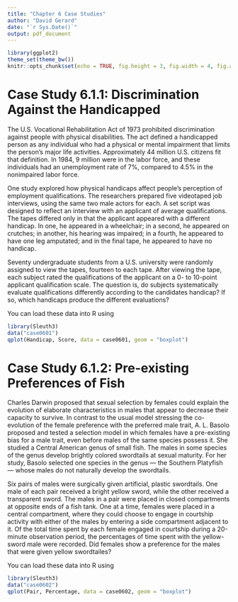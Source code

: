 ```yaml
---
title: "Chapter 6 Case Studies"
author: "David Gerard"
date: "`r Sys.Date()`"
output: pdf_document
---
```


```r
library(ggplot2)
theme_set(theme_bw())
knitr::opts_chunk$set(echo = TRUE, fig.height = 3, fig.width = 4, fig.align = "center")
```

# Case Study 6.1.1: Discrimination Against the Handicapped

The U.S. Vocational Rehabilitation Act of 1973 prohibited discrimination against people with physical disabilities. The act defined a handicapped person as any individual who had a physical or mental impairment that limits the person's major life activities. Approximately 44 million U.S. citizens fit that definition. In 1984, 9 million were in the labor force, and these individuals had an unemployment rate of 7%, compared to 4.5% in the nonimpaired labor force.

One study explored how physical handicaps affect people's perception of employment qualifications. The researchers prepared five videotaped job interviews, using the same two male actors for each. A set script was designed to reflect an interview with an applicant of average qualifications. The tapes differed only in that the applicant appeared with a different handicap. In one, he appeared in a wheelchair; in a second, he appeared on crutches; in another, his hearing was impaired; in a fourth, he appeared to have one leg amputated; and in the final tape, he appeared to have no handicap.

Seventy undergraduate students from a U.S. university were randomly assigned to view the tapes, fourteen to each tape. After viewing the tape, each subject rated the qualifications of the applicant on a 0- to 10-point applicant qualification scale. The question is, do subjects systematically evaluate qualifications differently according to the candidates handicap? If so, which handicaps produce the different evaluations?

You can load these data into R using
```r
library(Sleuth3)
data("case0601")
qplot(Handicap, Score, data = case0601, geom = "boxplot")
```

# Case Study 6.1.2: Pre-existing Preferences of Fish

Charles Darwin proposed that sexual selection by females could explain the evolution of elaborate characteristics in males that appear to decrease their capacity to survive. In contrast to the usual model stressing the co-evolution of the female preference with the preferred male trait, A. L. Basolo proposed and tested a selection model in which females have a pre-existing bias for a male trait, even before males of the same species possess it. She studied a Central American genus of small fish. The males in some species of the genus develop brightly colored swordtails at sexual maturity. For her study, Basolo selected one species in the genus --- the Southern Platyfish --- whose males do not naturally develop the swordtails.

Six pairs of males were surgically given artificial, plastic swordtails. One male of each pair received a bright yellow sword, while the other received a transparent sword. The males in a pair were placed in closed compartments at opposite ends of a fish tank. One at a time, females were placed in a central compartment, where they could choose to engage in courtship activity with either of the males by entering a side compartment adjacent to it. Of the total time spent by each female engaged in courtship during a 20-minute observation period, the percentages of time spent with the yellow-sword male were recorded. Did females show a preference for the males that were given yellow swordtailes?

You can load these data into R using
```r
library(Sleuth3)
data("case0602")
qplot(Pair, Percentage, data = case0602, geom = "boxplot")
```


